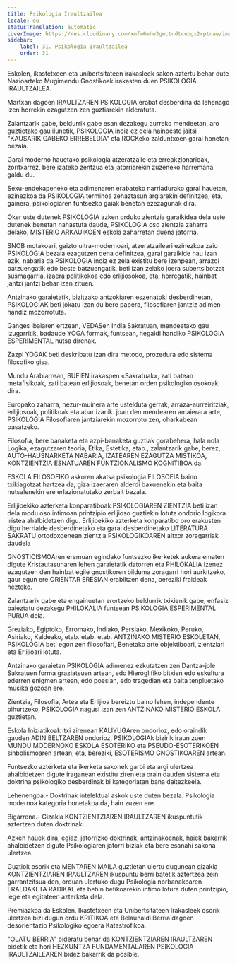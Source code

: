 ```yaml
---
title: Psikologia Iraultzailea
locale: eu
statusTranslation: automatic
coverImage: https://res.cloudinary.com/xmfm6mhw3gwctndtcubgx2rptnae/image/upload/v1740337243/small_cover_educacion_fundamental_a051170f1c.webp
sidebar:
    label: 31. Psikologia Iraultzailea
    order: 31
---
```

Eskolen, ikastetxeen eta unibertsitateen irakasleek sakon aztertu behar dute Nazioarteko Mugimendu Gnostikoak irakasten duen PSIKOLOGIA IRAULTZAILEA.

Martxan dagoen IRAULTZAREN PSIKOLOGIA erabat desberdina da lehenago izen horrekin ezagutzen zen guztiarekin alderatuta.

Zalantzarik gabe, beldurrik gabe esan dezakegu aurreko mendeetan, aro guztietako gau ilunetik, PSIKOLOGIA inoiz ez dela hainbeste jaitsi "KAUSARIK GABEKO ERREBELDIA" eta ROCKeko zalduntxoen garai honetan bezala.

Garai moderno hauetako psikologia atzeratzaile eta erreakzionarioak, zoritxarrez, bere izateko zentzua eta jatorriarekin zuzeneko harremana galdu du.

Sexu-endekapeneko eta adimenaren erabateko narriadurako garai hauetan, ezinezkoa da PSIKOLOGIA terminoa zehaztasun argiarekin definitzea, eta, gainera, psikologiaren funtsezko gaiak benetan ezezagunak dira.

Oker uste dutenek PSIKOLOGIA azken orduko zientzia garaikidea dela uste dutenek benetan nahastuta daude, PSIKOLOGIA oso zientzia zaharra delako, MISTERIO ARKAUIKOEN eskola zaharretan duena jatorria.

SNOB motakoari, gaizto ultra-modernoari, atzeratzaileari ezinezkoa zaio PSIKOLOGIA bezala ezagutzen dena definitzea, garai garaikide hau izan ezik, nabaria da PSIKOLOGIA inoiz ez zela existitu bere izenpean, arrazoi batzuengatik edo beste batzuengatik, beti izan zelako joera subertsibotzat susmagarria, izaera politikokoa edo erlijiosokoa, eta, horregatik, hainbat jantzi jantzi behar izan zituen.

Antzinako garaietatik, bizitzako antzokiaren eszenatoki desberdinetan, PSIKOLOGIAK beti jokatu izan du bere papera, filosofiaren jantziz adimen handiz mozorrotuta.

Ganges ibaiaren ertzean, VEDASen India Sakratuan, mendeetako gau izugarritik, badaude YOGA formak, funtsean, hegaldi handiko PSIKOLOGIA ESPERIMENTAL hutsa direnak.

Zazpi YOGAK beti deskribatu izan dira metodo, prozedura edo sistema filosofiko gisa.

Mundu Arabiarrean, SUFIEN irakaspen «Sakratuak», zati batean metafisikoak, zati batean erlijiosoak, benetan orden psikologiko osokoak dira.

Europako zaharra, hezur-muinera arte ustelduta gerrak, arraza-aurreiritziak, erlijiosoak, politikoak eta abar izanik. joan den mendearen amaierara arte, PSIKOLOGIA Filosofiaren jantziarekin mozorrotu zen, oharkabean pasatzeko.

Filosofia, bere banaketa eta azpi-banaketa guztiak gorabehera, hala nola Logika, ezagutzaren teoria, Etika, Estetika, etab., zalantzarik gabe, berez, AUTO-HAUSNARKETA NABARIA, IZATEAREN EZAGUTZA MISTIKOA, KONTZIENTZIA ESNATUAREN FUNTZIONALISMO KOGNITIBOA da.

ESKOLA FILOSOFIKO askoren akatsa psikologia FILOSOFIA baino txikiagotzat hartzea da, giza izaeraren alderdi baxuenekin eta baita hutsalenekin ere erlazionatutako zerbait bezala.

Erlijioekiko azterketa konparatiboak PSIKOLOGIAREN ZIENTZIA beti izan dela modu oso intimoan printzipio erlijioso guztiekin lotuta ondorio logikora iristea ahalbidetzen digu. Erlijioekiko azterketa konparatibo oro erakusten digu herrialde desberdinetako eta garai desberdinetako LITERATURA SAKRATU ortodoxoenean zientzia PSIKOLOGIKOAREN altxor zoragarriak daudela

GNOSTICISMOAren eremuan egindako funtsezko ikerketek aukera ematen digute Kristautasunaren lehen garaietatik datorren eta PHILOKALIA izenez ezagutzen den hainbat egile gnostikoren bilduma zoragarri hori aurkitzeko, gaur egun ere ORIENTAR ERESIAN erabiltzen dena, bereziki fraideak hezteko.

Zalantzarik gabe eta engainuetan erortzeko beldurrik txikienik gabe, enfasiz baieztatu dezakegu PHILOKALIA funtsean PSIKOLOGIA ESPERIMENTAL PURUA dela.

Greziako, Egiptoko, Erromako, Indiako, Persiako, Mexikoko, Peruko, Asiriako, Kaldeako, etab. etab. etab. ANTZIÑAKO MISTERIO ESKOLETAN, PSIKOLOGIA beti egon zen filosofiari, Benetako arte objektiboari, zientziari eta Erlijioari lotuta.

Antzinako garaietan PSIKOLOGIA adimenez ezkutatzen zen Dantza-jole Sakratuen forma graziatsuen artean, edo Hieroglifiko bitxien edo eskultura ederren enigmen artean, edo poesian, edo tragedian eta baita tenpluetako musika gozoan ere.

Zientzia, Filosofia, Artea eta Erlijioa bereiztu baino lehen, independente bihurtzeko, PSIKOLOGIA nagusi izan zen ANTZIÑAKO MISTERIO ESKOLA guztietan.

Eskola Iniziatikoak itxi zirenean KALIYUGAren ondorioz, edo oraindik gauden ADIN BELTZAREN ondorioz, PSIKOLOGIAk bizirik iraun zuen MUNDU MODERNOKO ESKOLA ESOTERIKO eta PSEUDO-ESOTERIKOEN sinbolismoaren artean, eta, bereziki, ESOTERISMO GNOSTIKOAREN artean.

Funtsezko azterketa eta ikerketa sakonek garbi eta argi ulertzea ahalbidetzen digute iraganean existitu ziren eta orain dauden sistema eta doktrina psikologiko desberdinak bi kategoriatan bana daitezkeela.

Lehenengoa.- Doktrinak intelektual askok uste duten bezala. Psikologia modernoa kategoria honetakoa da, hain zuzen ere.

Bigarrena.- Gizakia KONTZIENTZIAREN IRAULTZAREN ikuspuntutik aztertzen duten doktrinak.

Azken hauek dira, egiaz, jatorrizko doktrinak, antzinakoenak, haiek bakarrik ahalbidetzen digute Psikologiaren jatorri biziak eta bere esanahi sakona ulertzea.

Guztiok osorik eta MENTAREN MAILA guztietan ulertu dugunean gizakia KONTZIENTZIAREN IRAULTZAREN ikuspuntu berri batetik aztertzea zein garrantzitsua den, orduan ulertuko dugu Psikologia norbanakoaren ERALDAKETA RADIKAL eta behin betikoarekin intimo lotura duten printzipio, lege eta egitateen azterketa dela.

Premiazkoa da Eskolen, Ikastetxeen eta Unibertsitateen Irakasleek osorik ulertzea bizi dugun ordu KRITIKOA eta Belaunaldi Berria dagoen desorientazio Psikologiko egoera Katastrofikoa.

"OLATU BERRIA" bideratu behar da KONTZIENTZIAREN IRAULTZAREN bidetik eta hori HEZKUNTZA FUNDAMENTALAREN PSIKOLOGIA IRAULTZAILEAREN bidez bakarrik da posible.

